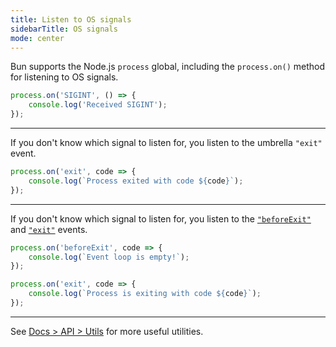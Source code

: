 ```yaml
---
title: Listen to OS signals
sidebarTitle: OS signals
mode: center
---
```


Bun supports the Node.js `process` global, including the `process.on()` method for listening to OS signals.

```ts
process.on('SIGINT', () => {
	console.log('Received SIGINT');
});
```

---

If you don't know which signal to listen for, you listen to the umbrella `"exit"` event.

```ts
process.on('exit', code => {
	console.log(`Process exited with code ${code}`);
});
```

---

If you don't know which signal to listen for, you listen to the [`"beforeExit"`](https://nodejs.org/api/process.html#event-beforeexit) and [`"exit"`](https://nodejs.org/api/process.html#event-exit) events.

```ts
process.on('beforeExit', code => {
	console.log(`Event loop is empty!`);
});

process.on('exit', code => {
	console.log(`Process is exiting with code ${code}`);
});
```

---

See [Docs > API > Utils](https://bun.com/docs/api/utils) for more useful utilities.
